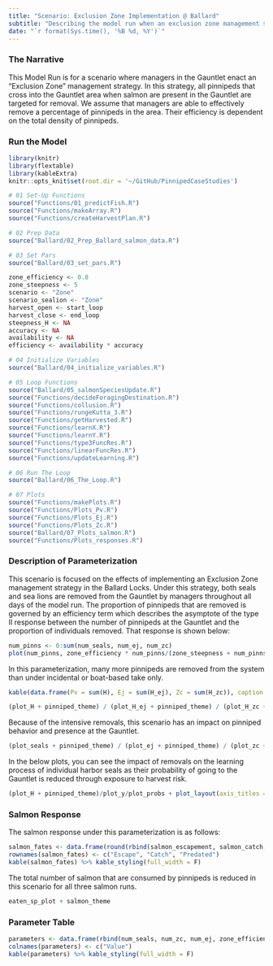```yaml
---
title: "Scenario: Exclusion Zone Implementation @ Ballard"
subtitle: "Describing the model run when an exclusion zone management strategy is implemented at the  Ballard Locks"
date: "`r format(Sys.time(), '%B %d, %Y')`"
---
```


### The Narrative

This Model Run is for a scenario where managers in the Gauntlet enact an "Exclusion Zone" management strategy. In this strategy, all pinnipeds that cross into the Gauntlet area when salmon are present in the Gauntlet are targeted for removal. We assume that managers are able to effectively remove a percentage of pinnipeds in the area. Their efficiency is dependent on the total density of pinnipeds.

### Run the Model

```r
library(knitr)
library(flextable)
library(kableExtra)
knitr::opts_knit$set(root.dir = '~/GitHub/PinnipedCaseStudies')
```

```r

# 01 Set-Up Functions
source("Functions/01_predictFish.R")
source("Functions/makeArray.R")
source("Functions/createHarvestPlan.R")

# 02 Prep Data
source("Ballard/02_Prep_Ballard_salmon_data.R")

# 03 Set Pars
source("Ballard/03_set_pars.R")
```

```r
zone_efficiency <- 0.8
zone_steepness <- 5
scenario <- "Zone"
scenario_sealion <- "Zone"
harvest_open <- start_loop
harvest_close <- end_loop
steepness_H <- NA
accuracy <- NA
availability <- NA
efficiency <- availability * accuracy
```

```r
# 04 Initialize Variables
source("Ballard/04_initialize_variables.R")

# 05 Loop Functions
source("Ballard/05_salmonSpeciesUpdate.R")
source("Functions/decideForagingDestination.R")
source("Functions/collusion.R")
source("Functions/rungeKutta_3.R")
source("Functions/getHarvested.R")
source("Functions/learnX.R")
source("Functions/learnY.R")
source("Functions/type3FuncRes.R")
source("Functions/linearFuncRes.R")
source("Functions/updateLearning.R")

# 06 Run The Loop
source("Ballard/06_The_Loop.R")

# 07 Plots
source("Functions/makePlots.R")
source("Functions/Plots_Pv.R")
source("Functions/Plots_Ej.R")
source("Functions/Plots_Zc.R")
source("Ballard/07_Plots_salmon.R")
source("Functions/Plots_responses.R")
```

### Description of Parameterization

This scenario is focused on the effects of implementing an Exclusion Zone management strategy in the Ballard Locks. Under this strategy, both seals and sea lions are removed from the Gauntlet by managers throughout all days of the model run. The proportion of pinnipeds that are removed is governed by an efficiency term which describes the asymptote of the type II response between the number of pinnipeds at the Gauntlet and the proportion of individuals removed. That response is shown below:

```r
num_pinns <- 0:sum(num_seals, num_ej, num_zc)
plot(num_pinns, zone_efficiency * num_pinns/(zone_steepness + num_pinns), ylab = "Proportion of Pinnipeds Harvested", xlab = "Num Pinnipeds @ Gauntlet")
```

In this parameterization, many more pinnipeds are removed from the system than under incidental or boat-based take only. 

```r
kable(data.frame(Pv = sum(H), Ej = sum(H_ej), Zc = sum(H_zc)), caption = "Pinnipeds Removed") %>% kable_styling(full_width = F)
```

```r
(plot_H + pinniped_theme) / (plot_H_ej + pinniped_theme) / (plot_H_zc + pinniped_theme) + plot_layout(axis_titles = "collect")
```

Because of the intensive removals, this scenario has an impact on pinniped behavior and presence at the Gauntlet.

```r
(plot_seals + pinniped_theme) / (plot_ej + pinniped_theme) / (plot_zc + pinniped_theme) + plot_layout(axis_titles = "collect")
```

In the below plots, you can see the impact of removals on the learning process of individual harbor seals as their probability of going to the Gauntlet is reduced through exposure to harvest risk.

```r
(plot_H + pinniped_theme)/plot_y/plot_probs + plot_layout(axis_titles = "collect")
```

### Salmon Response

The salmon response under this parameterization is as follows:

```r
salmon_fates <- data.frame(round(rbind(salmon_escapement, salmon_catch, salmon_eaten)))
rownames(salmon_fates) <- c("Escape", "Catch", "Predated")
kable(salmon_fates) %>% kable_styling(full_width = F)
```

The total number of salmon that are consumed by pinnipeds is reduced in this scenario for all three salmon runs.

```r
eaten_sp_plot + salmon_theme
```

### Parameter Table

```r
parameters <- data.frame(rbind(num_seals, num_zc, num_ej, zone_efficiency, zone_steepness, harvest_open, harvest_close, sockeye_residence, chinook_residence, coho_residence))
colnames(parameters) <- c("Value")
kable(parameters) %>% kable_styling(full_width = F)
```
